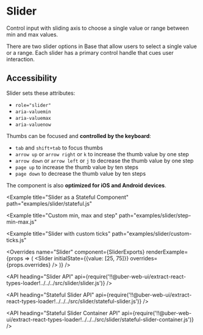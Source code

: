 <!--
Copyright (c) 2018 Uber Technologies, Inc.

This source code is licensed under the MIT license found in the
LICENSE file in the root directory of this source tree.
-->





# Slider

Control input with sliding axis to choose a single value or range between min and max values.

There are two slider options in Base that allow users to select a single value or a range.
Each slider has a primary control handle that cues user interaction.

## Accessibility

Slider sets these attributes:

- `role="slider"`
- `aria-valuemin`
- `aria-valuemax`
- `aria-valuenow`

Thumbs can be focused and **controlled by the keyboard**:

- `tab` and `shift+tab` to focus thumbs
- `arrow up` or `arrow right` or `k` to increase the thumb value by one step
- `arrow down` or `arrow left` or `j` to decrease the thumb value by one step
- `page up` to increase the thumb value by ten steps
- `page down` to decrease the thumb value by ten steps

The component is also **optimized for iOS and Android devices**.



<Example title="Slider Basic Usage" path="examples/slider/basic.js">
  <Basic />
</Example>

<Example
  title="Slider as a Stateful Component"
  path="examples/slider/stateful.js"
>
  <Stateful />
</Example>

<Example title="Slider Range" path="examples/slider/range.js">
  <Range />
</Example>

<Example title="Disabled Slider" path="examples/slider/disabled.js">
  <Disabled />
</Example>

<Example
  title="Custom min, max and step"
  path="examples/slider/step-min-max.js"
>
  <StepMinMax />
</Example>

<Example
  title="Slider with custom ticks"
  path="examples/slider/custom-ticks.js"
>
  <CustomTicks />
</Example>

<Example title="Slider with Overrides" path="examples/slider/overrides.js">
  <Customization />
</Example>

<Overrides
  name="Slider"
  component={SliderExports}
  renderExample={props => (
    <Slider initialState={{value: [25, 75]}} overrides={props.overrides} />
  )}
/>

<API
  heading="Slider API"
  api={require('!!@uber-web-ui/extract-react-types-loader!../../../src/slider/slider.js')}
/>

<API
  heading="Stateful Slider API"
  api={require('!!@uber-web-ui/extract-react-types-loader!../../../src/slider/stateful-slider.js')}
/>

<API
  heading="Stateful Slider Container API"
  api={require('!!@uber-web-ui/extract-react-types-loader!../../../src/slider/stateful-slider-container.js')}
/>
